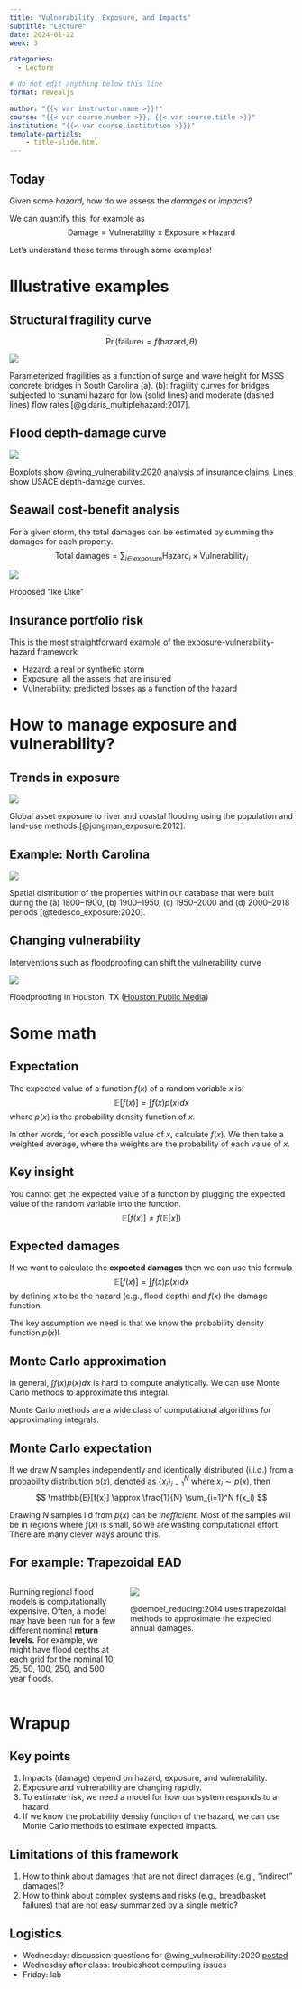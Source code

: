 ```yaml
---
title: "Vulnerability, Exposure, and Impacts"
subtitle: "Lecture"
date: 2024-01-22
week: 3

categories: 
  - Lecture

# do not edit anything below this line
format: revealjs

author: "{{< var instructor.name >}}!"
course: "{{< var course.number >}}, {{< var course.title >}}"
institution: "{{< var course.institution >}}}"
template-partials:
    - title-slide.html
---
```


## Today

Given some _hazard_, how do we assess the _damages_ or _impacts_?

::: {.fragment}
We can quantify this, for example as
$$
\textrm{Damage} = \textrm{Vulnerability} \times \textrm{Exposure} \times \textrm{Hazard}
$$
:::

::: {.fragment}
Let's understand these terms through some examples!
:::

# Illustrative examples

## Structural fragility curve {.smaller}
$$
\Pr(\textrm{failure}) = f(\textrm{hazard}, \theta)
$$

:::{#fig-fragility}
![](../_assets/img/gidaris_multiplehazard_2017.jpg)

Parameterized fragilities as a function of surge and wave height for MSSS concrete bridges in South Carolina (a).
(b): fragility curves for bridges subjected to tsunami hazard for low (solid lines) and moderate (dashed lines) flow rates [@gidaris_multiplehazard:2017].
:::

## Flood depth-damage curve

:::{#fig-depth-damage}
![](../_assets/img/wing_vulnerability_2020_fig1.jpg)

Boxplots show @wing_vulnerability:2020 analysis of insurance claims.
Lines show USACE depth-damage curves.
:::

## Seawall cost-benefit analysis {.smaller}

For a given storm, the total damages can be estimated by summing the damages for each property.
$$
\textrm{Total damages} = \sum_{i \in \, \textrm{exposure}} \textrm{Hazard}_i \times \textrm{Vulnerability}_i
$$

::: {#fig-ike-dike}
![](https://bloximages.chicago2.vip.townnews.com/thefacts.com/content/tncms/assets/v3/editorial/0/66/0668e0a7-14e2-5aca-a233-7b10a25de42a/5bb58459b17cd.image.jpg?resize=1250%2C838)

Proposed "Ike Dike"
:::

## Insurance portfolio risk

This is the most straightforward example of the exposure-vulnerability-hazard framework

::: {.incremental}
- Hazard: a real or synthetic storm
- Exposure: all the assets that are insured
- Vulnerability: predicted losses as a function of the hazard
:::

# How to manage exposure and vulnerability?

## Trends in exposure

:::{#fig-flood-exposure}
![](../_assets/img/jongman_exposure_2012_fig2.png)

Global asset exposure to river and coastal flooding using the population and land-use methods [@jongman_exposure:2012].
:::

## Example: North Carolina

::: {#fig-tedesco}
![](../_assets/img/tedesco_exposure_2020_fig8.png)

Spatial distribution of the properties within our database that were built during the (a) 1800–1900, (b) 1900–1950, (c) 1950–2000 and (d) 2000–2018 periods [@tedesco_exposure:2020].
:::

## Changing vulnerability

Interventions such as floodproofing can shift the vulnerability curve

::: {#fig-floodproofing}
![](../_assets/img/lee-meyerland-elevation.jpg)

Floodproofing in Houston, TX ([Houston Public Media](https://www.houstonpublicmedia.org/articles/news/2017/10/06/240934/many-houstonians-seek-home-elevation-after-repetitive-flooding/))
:::

# Some math

## Expectation

The expected value of a function $f(x)$ of a random variable $x$ is:
$$
\mathbb{E}[f(x)] = \int f(x) p(x) dx
$$
where $p(x)$ is the probability density function of $x$.

::: {.fragment}
In other words, for each possible value of $x$, calculate $f(x)$.
We then take a weighted average, where the weights are the probability of each value of $x$.
:::

## Key insight

You cannot get the expected value of a function by plugging the expected value of the random variable into the function.
$$
\mathbb{E}[f(x)] \neq f(\mathbb{E}[x])
$$

## Expected damages

If we want to calculate the **expected damages** then we can use this formula
$$
\mathbb{E}[f(x)] = \int f(x) p(x) dx
$$
by defining $x$ to be the hazard (e.g., flood depth) and $f(x)$ the damage function.

::: {.callout-important}
The key assumption we need is that we know the probability density function $p(x)$!
:::

## Monte Carlo approximation

In general, $\int f(x) p(x) dx$ is hard to compute analytically.
We can use Monte Carlo methods to approximate this integral.

:::{.callout-important}
Monte Carlo methods are a wide class of computational algorithms for approximating integrals.
:::

## Monte Carlo expectation

If we draw $N$ samples independently and identically distributed (i.i.d.) from a probability distribution $p(x)$, denoted as $\left\{x_i\right\}_{i=1}^N$ where $x_i \sim p(x)$, then
$$
\mathbb{E}[f(x)] \approx \frac{1}{N} \sum_{i=1}^N f(x_i)
$$

::: {.fragment}
::: {.callout-tip}
Drawing $N$ samples iid from $p(x)$ can be *inefficient*.
Most of the samples will be in regions where $f(x)$ is small, so we are wasting computational effort.
There are many clever ways around this.
:::
:::

## For example: Trapezoidal EAD {.smaller}

:::: {.columns}
::: {.column width="40%"}
Running regional flood models is computationally expensive.
Often, a model may have been run for a few different nominal **return levels.**
For example, we might have flood depths at each grid for the nominal 10, 25, 50, 100, 250, and 500 year floods.
:::
::: {.column width="60%"}
::: {#fig-trapz}
![](../_assets/img/demoel_reducing_2014_fig2.png)

@demoel_reducing:2014 uses trapezoidal methods to approximate the expected annual damages.
:::
:::
::::

# Wrapup

## Key points

::: {.incremental}
1. Impacts (damage) depend on hazard, exposure, and vulnerability.
1. Exposure and vulnerability are changing rapidly.
1. To estimate risk, we need a model for how our system responds to a hazard.
1. If we know the probability density function of the hazard, we can use Monte Carlo methods to estimate expected impacts.
:::

## Limitations of this framework

::: {.incremental}
1. How to think about damages that are not direct damages (e.g., "indirect" damages)?
1. How to think about complex systems and risks (e.g., breadbasket failures) that are not easy summarized by a single metric?
:::

## Logistics

- Wednesday: discussion questions for @wing_vulnerability:2020 [posted](../readings/week-03-reading.qmd)
- Wednesday after class: troubleshoot computing issues
- Friday: lab